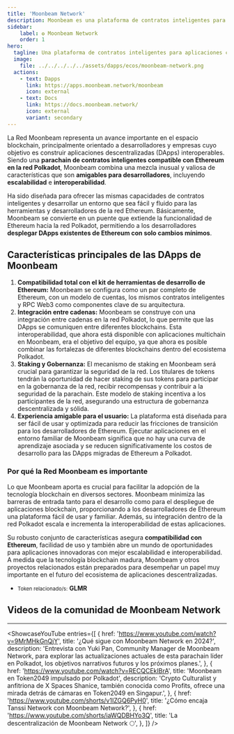 ```yaml
---
title: 'Moonbeam Network'
description: Moonbeam es una plataforma de contratos inteligentes para aplicaciones conectadas entre cadenas que une funcionalidades de Ethereum, Polkadot y más allá.
sidebar:
    label: ✪ Moonbeam Network
    order: 1
hero:
  tagline: Una plataforma de contratos inteligentes para aplicaciones conectadas entre cadenas.
  image: 
    file: ../../../../../assets/dapps/ecos/moonbeam-network.png
  actions:
    - text: Dapps
      link: https://apps.moonbeam.network/moonbeam
      icon: external
    - text: Docs
      link: https://docs.moonbeam.network/
      icon: external
      variant: secondary
---
```



La Red Moonbeam representa un avance importante en el espacio blockchain, principalmente orientado a desarrolladores y empresas cuyo objetivo es construir aplicaciones descentralizadas (DApps) interoperables. Siendo una **parachain de contratos inteligentes compatible con Ethereum en la red Polkadot**, Moonbeam combina una mezcla inusual y valiosa de características que son **amigables para desarrolladores**, incluyendo **escalabilidad** e **interoperabilidad**.

Ha sido diseñada para ofrecer las mismas capacidades de contratos inteligentes y desarrollar un entorno que sea fácil y fluido para las herramientas y desarrolladores de la red Ethereum. Básicamente, Moonbeam se convierte en un puente que extiende la funcionalidad de Ethereum hacia la red Polkadot, permitiendo a los desarrolladores **desplegar DApps existentes de Ethereum con solo cambios mínimos**.

## Características principales de las DApps de Moonbeam
1. **Compatibilidad total con el kit de herramientas de desarrollo de Ethereum:** Moonbeam se configura como un par completo de Ethereum, con un modelo de cuentas, los mismos contratos inteligentes y RPC Web3 como componentes clave de su arquitectura.
2. **Integración entre cadenas:** Moonbeam se construye con una integración entre cadenas en la red Polkadot, lo que permite que las DApps se comuniquen entre diferentes blockchains. Esta interoperabilidad, que ahora está disponible con aplicaciones multichain en Moonbeam, era el objetivo del equipo, ya que ahora es posible combinar las fortalezas de diferentes blockchains dentro del ecosistema Polkadot.
3. **Staking y Gobernanza:** El mecanismo de staking en Moonbeam será crucial para garantizar la seguridad de la red. Los titulares de tokens tendrán la oportunidad de hacer staking de sus tokens para participar en la gobernanza de la red, recibir recompensas y contribuir a la seguridad de la parachain. Este modelo de staking incentiva a los participantes de la red, asegurando una estructura de gobernanza descentralizada y sólida.
4. **Experiencia amigable para el usuario:** La plataforma está diseñada para ser fácil de usar y optimizada para reducir las fricciones de transición para los desarrolladores de Ethereum. Ejecutar aplicaciones en el entorno familiar de Moonbeam significa que no hay una curva de aprendizaje asociada y se reducen significativamente los costos de desarrollo para las DApps migradas de Ethereum a Polkadot.

### Por qué la Red Moonbeam es importante
Lo que Moonbeam aporta es crucial para facilitar la adopción de la tecnología blockchain en diversos sectores. Moonbeam minimiza las barreras de entrada tanto para el desarrollo como para el despliegue de aplicaciones blockchain, proporcionando a los desarrolladores de Ethereum una plataforma fácil de usar y familiar. Además, su integración dentro de la red Polkadot escala e incrementa la interoperabilidad de estas aplicaciones.

Su robusto conjunto de características asegura **compatibilidad con Ethereum**, facilidad de uso y también abre un mundo de oportunidades para aplicaciones innovadoras con mejor escalabilidad e interoperabilidad. A medida que la tecnología blockchain madura, Moonbeam y otros proyectos relacionados están preparados para desempeñar un papel muy importante en el futuro del ecosistema de aplicaciones descentralizadas.

- <small>Token relacionado/s:</small> **GLMR**

## Videos de la comunidad de Moonbeam Network
------------
<ShowcaseYouTube
  entries={[
        {
    href: 'https://www.youtube.com/watch?v=9MrMHkGnQjY',
      title: '¿Qué sigue con Moonbeam Network en 2024?',
      description: 'Entrevista con Yuki Pan, Community Manager de Moonbeam Network, para explorar las actualizaciones actuales de esta parachain líder en Polkadot, los objetivos narrativos futuros y los próximos planes.',
    },
        {
    href: 'https://www.youtube.com/watch?v=RECQCEkIBrA',
      title: 'Moonbeam en Token2049 impulsado por Polkadot',
      description: 'Crypto Culturalist y anfitriona de X Spaces Shanice, también conocida como Profits, ofrece una mirada detrás de cámaras en Token2049 en Singapur.',
    },
    {
    href: 'https://www.youtube.com/shorts/v1IZGQ6PyH0',
      title: '¿Cómo encaja Tanssi Network con Moonbeam Network?',
    },
         {
    href: 'https://www.youtube.com/shorts/iaWQDBHYo3Q',
      title: 'La descentralización de Moonbeam Network 🌕',
    },
  ]} />
